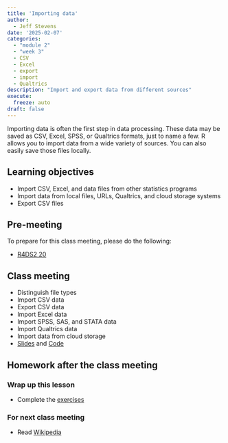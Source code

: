 ```yaml
---
title: 'Importing data'
author:
  - Jeff Stevens
date: '2025-02-07'
categories: 
  - "module 2"
  - "week 3"
  - CSV
  - Excel
  - export
  - import
  - Qualtrics
description: "Import and export data from different sources"
execute:
  freeze: auto
draft: false
---
```


Importing data is often the first step in data processing. These data may be saved as CSV, Excel, SPSS, or Qualtrics formats, just to name a few. R allows you to import data from a wide variety of sources. You can also easily save those files locally.

## Learning objectives

* Import CSV, Excel, and data files from other statistics programs
* Import data from local files, URLs, Qualtrics, and cloud storage systems
* Export CSV files

## Pre-meeting

To prepare for this class meeting, please do the following:

* [R4DS2 20](https://r4ds.hadley.nz/spreadsheets.html){target='_blank'}

## Class meeting

* Distinguish file types
* Import CSV data
* Export CSV data
* Import Excel data
* Import SPSS, SAS, and STATA data
* Import Qualtrics data
* Import data from cloud storage
* [Slides](../../slides/08_importing.qmd){target="_blank"} and [Code](../../code/08_importing.html){target="_blank"}

## Homework after the class meeting
### Wrap up this lesson

* Complete the [exercises](https://its-ianr-shiny.unl.edu/users/jstevens5/dpavir2025/08_importing/){target='_blank'}

### For next class meeting

* Read [Wikipedia](https://en.wikipedia.org/wiki/Data_validation){target='_blank'}
